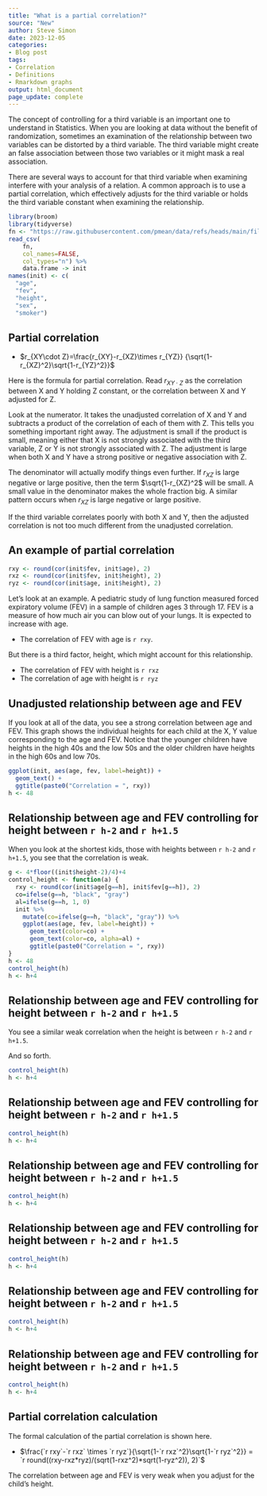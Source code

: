 ```yaml
---
title: "What is a partial correlation?"
source: "New"
author: Steve Simon
date: 2023-12-05
categories:
- Blog post
tags:
- Correlation
- Definitions
- Rmarkdown graphs
output: html_document
page_update: complete
---
```


The concept of controlling for a third variable is an important one to understand in Statistics. When you are looking at data without the benefit of randomization, sometimes an examination of the relationship between two variables can be distorted by a third variable. The third variable might create an false association between those two variables or it might mask a real association.

There are several ways to account for that third variable when examining interfere with your analysis of a relation. A common approach is to use a partial correlation, which effectively adjusts for the third variable or holds the third variable constant when examining the relationship.

<!---more--->

```r
library(broom)
library(tidyverse)
fn <- "https://raw.githubusercontent.com/pmean/data/refs/heads/main/files/fev.csv"
read_csv(
    fn, 
    col_names=FALSE, 
    col_types="n") %>%
    data.frame -> init
names(init) <- c(
  "age",
  "fev",
  "height",
  "sex",
  "smoker")
```


## Partial correlation

-   $r_{XY\cdot Z}=\frac{r_{XY}-r_{XZ}\times r_{YZ}} {\sqrt{1-r_{XZ}^2}\sqrt{1-r_{YZ}^2}}$

Here is the formula for partial correlation. Read $r_{XY\cdot Z}$ as the correlation between X and Y holding Z constant, or the correlation between X and Y adjusted for Z.

Look at the numerator. It takes the unadjusted correlation of X and Y and subtracts a product of the correlation of each of them with Z. This tells you something important right away. The adjustment is small if the product is small, meaning either that X is not strongly associated with the third variable, Z or Y is  not strongly associated with Z. The adjustment is large when both X and Y have a strong positive or negative association with Z.

The denominator will actually modify things even further. If $r_{XZ}$ is large negative or large positive, then the term $\sqrt{1-r_{XZ}^2$ will be small. A small value in the denominator makes the whole fraction big. A similar pattern occurs when $r_{XZ}$ is large negative or large positive.

If the third variable correlates poorly with both X and Y, then the adjusted correlation is not too much different from the unadjusted correlation.

## An example of partial correlation

```r
rxy <- round(cor(init$fev, init$age), 2)
rxz <- round(cor(init$fev, init$height), 2)
ryz <- round(cor(init$age, init$height), 2)
```

Let's look at an example. A pediatric study of lung function measured forced expiratory volume (FEV) in a sample of children ages 3 through 17. FEV is a measure of how much air you can blow out of your lungs. It is expected to increase with age. 

-   The correlation of FEV with age is `r rxy`.

But there is a third factor, height, which might account for this relationship. 

-   The correlation of FEV with height is `r rxz`
-   The correlation of age with height is `r ryz`

## Unadjusted relationship between age and FEV

If you look at all of the data, you see a strong correlation between age and FEV. This graph shows the individual heights for each child at the X, Y value corresponding to the age and FEV. Notice that the younger children have heights in the high 40s and the low 50s and the older children have heights in the high 60s and low 70s.

```r
ggplot(init, aes(age, fev, label=height)) +
  geom_text() +
  ggtitle(paste0("Correlation = ", rxy))
h <- 48
```

## Relationship between age and FEV controlling for height between `r h-2` and `r h+1.5`

When you look at the shortest kids, those with heights between `r h-2` and `r h+1.5`, you see that the correlation is weak.

```r
g <- 4*floor((init$height-2)/4)+4
control_height <- function(a) {
  rxy <- round(cor(init$age[g==h], init$fev[g==h]), 2)
  co=ifelse(g==h, "black", "gray")
  al=ifelse(g==h, 1, 0)
  init %>%
    mutate(co=ifelse(g==h, "black", "gray")) %>%
    ggplot(aes(age, fev, label=height)) +
      geom_text(color=co) +
      geom_text(color=co, alpha=al) +
      ggtitle(paste0("Correlation = ", rxy))
}
h <- 48
control_height(h)
h <- h+4
```

## Relationship between age and FEV controlling for height between `r h-2` and `r h+1.5`

You see a similar weak correlation when the height is between `r h-2` and `r h+1.5`.

And so forth.

```r
control_height(h)
h <- h+4
```

## Relationship between age and FEV controlling for height between `r h-2` and `r h+1.5`

```r
control_height(h)
h <- h+4
```

## Relationship between age and FEV controlling for height between `r h-2` and `r h+1.5`

```r
control_height(h)
h <- h+4
```

## Relationship between age and FEV controlling for height between `r h-2` and `r h+1.5`

```r
control_height(h)
h <- h+4
```

## Relationship between age and FEV controlling for height between `r h-2` and `r h+1.5`

```r
control_height(h)
h <- h+4
```

## Relationship between age and FEV controlling for height between `r h-2` and `r h+1.5`

```r
control_height(h)
h <- h+4
```

## Partial correlation calculation

The formal calculation of the partial correlation is shown here.

-   $\frac{`r rxy`-`r rxz` \times `r ryz`}{\sqrt{1-`r rxz`^2}\sqrt{1-`r ryz`^2}} = `r round((rxy-rxz*ryz)/(sqrt(1-rxz^2)*sqrt(1-ryz^2)), 2)`$

The correlation between age and FEV is very weak when you adjust for the child's height.